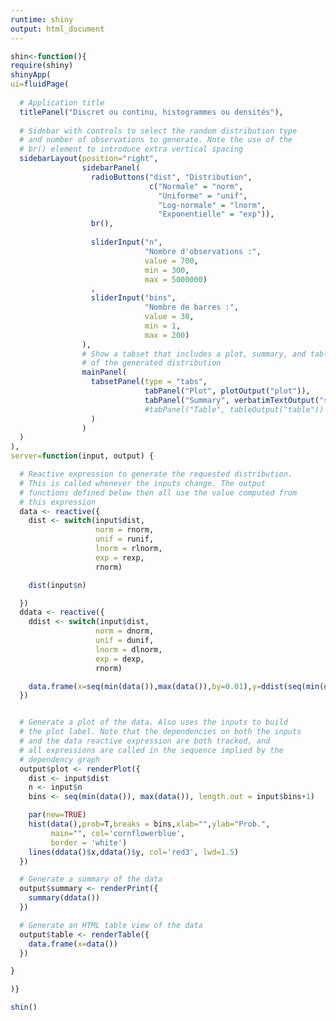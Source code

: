 ```yaml
---
runtime: shiny
output: html_document
---
```


``` r


shin<-function(){
require(shiny)
shinyApp(
ui=fluidPage(
  
  # Application title
  titlePanel("Discret ou continu, histogrammes ou densités"),
  
  # Sidebar with controls to select the random distribution type
  # and number of observations to generate. Note the use of the
  # br() element to introduce extra vertical spacing
  sidebarLayout(position="right",
                sidebarPanel(
                  radioButtons("dist", "Distribution",
                               c("Normale" = "norm",
                                 "Uniforme" = "unif",
                                 "Log-normale" = "lnorm",
                                 "Exponentielle" = "exp")),
                  br(),
                  
                  sliderInput("n",
                              "Nombre d'observations :",
                              value = 700,
                              min = 300,
                              max = 5000000)
                  ,
                  sliderInput("bins",
                              "Nombre de barres :",
                              value = 30,
                              min = 1,
                              max = 200)
                ),
                # Show a tabset that includes a plot, summary, and table view
                # of the generated distribution
                mainPanel(
                  tabsetPanel(type = "tabs",
                              tabPanel("Plot", plotOutput("plot")),
                              tabPanel("Summary", verbatimTextOutput("summary"))#,
                              #tabPanel("Table", tableOutput("table"))
                  )
                )
  )
),
server=function(input, output) {

  # Reactive expression to generate the requested distribution.
  # This is called whenever the inputs change. The output
  # functions defined below then all use the value computed from
  # this expression
  data <- reactive({
    dist <- switch(input$dist,
                   norm = rnorm,
                   unif = runif,
                   lnorm = rlnorm,
                   exp = rexp,
                   rnorm)

    dist(input$n)

  })
  ddata <- reactive({
    ddist <- switch(input$dist,
                   norm = dnorm,
                   unif = dunif,
                   lnorm = dlnorm,
                   exp = dexp,
                   rnorm)

    data.frame(x=seq(min(data()),max(data()),by=0.01),y=ddist(seq(min(data()),max(data()),by=.01)))
  })


  # Generate a plot of the data. Also uses the inputs to build
  # the plot label. Note that the dependencies on both the inputs
  # and the data reactive expression are both tracked, and
  # all expressions are called in the sequence implied by the
  # dependency graph
  output$plot <- renderPlot({
    dist <- input$dist
    n <- input$n
    bins <- seq(min(data()), max(data()), length.out = input$bins+1)

    par(new=TRUE)
    hist(data(),prob=T,breaks = bins,xlab="",ylab="Prob.",
         main="", col='cornflowerblue',
         border = 'white')
    lines(ddata()$x,ddata()$y, col='red3', lwd=1.5)
  })

  # Generate a summary of the data
  output$summary <- renderPrint({
    summary(ddata())
  })

  # Generate an HTML table view of the data
  output$table <- renderTable({
    data.frame(x=data())
  })

}

)}

```


```r
shin()
```

